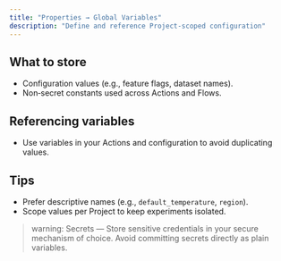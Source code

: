 ```yaml
---
title: "Properties → Global Variables"
description: "Define and reference Project‑scoped configuration"
---
```


## What to store

- Configuration values (e.g., feature flags, dataset names).
- Non‑secret constants used across Actions and Flows.

## Referencing variables

- Use variables in your Actions and configuration to avoid duplicating values.

## Tips

- Prefer descriptive names (e.g., `default_temperature`, `region`).
- Scope values per Project to keep experiments isolated.

> warning: Secrets — Store sensitive credentials in your secure mechanism of choice. Avoid committing secrets directly as plain variables.